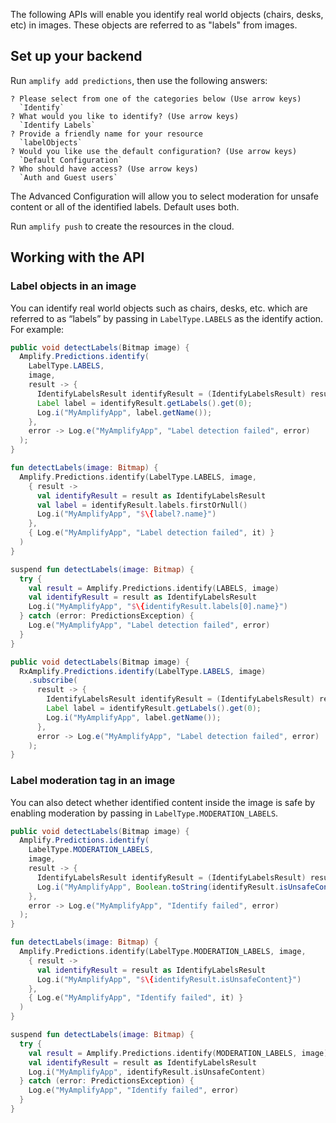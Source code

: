 The following APIs will enable you identify real world objects (chairs, desks, etc) in images. These objects are referred to as "labels" from images.

## Set up your backend

Run `amplify add predictions`, then use the following answers:

```console
? Please select from one of the categories below (Use arrow keys)
  `Identify`
? What would you like to identify? (Use arrow keys)
  `Identify Labels`
? Provide a friendly name for your resource
  `labelObjects`
? Would you like use the default configuration? (Use arrow keys)
  `Default Configuration`
? Who should have access? (Use arrow keys)
  `Auth and Guest users`
```

The Advanced Configuration will allow you to select moderation for unsafe content or all of the identified labels. Default uses both.

Run `amplify push` to create the resources in the cloud.

## Working with the API

### Label objects in an image

You can identify real world objects such as chairs, desks, etc. which are referred to as “labels” by passing in `LabelType.LABELS` as the identify action. For example:

<BlockSwitcher>
<Block name="Java">

```java
public void detectLabels(Bitmap image) {
  Amplify.Predictions.identify(
    LabelType.LABELS,
    image,
    result -> {
      IdentifyLabelsResult identifyResult = (IdentifyLabelsResult) result;
      Label label = identifyResult.getLabels().get(0);
      Log.i("MyAmplifyApp", label.getName());
    },
    error -> Log.e("MyAmplifyApp", "Label detection failed", error)
  );
}
```

</Block>
<Block name="Kotlin - Callbacks">

```kotlin
fun detectLabels(image: Bitmap) {
  Amplify.Predictions.identify(LabelType.LABELS, image,
    { result ->
      val identifyResult = result as IdentifyLabelsResult
      val label = identifyResult.labels.firstOrNull()
      Log.i("MyAmplifyApp", "$\{label?.name}")
    },
    { Log.e("MyAmplifyApp", "Label detection failed", it) }
  )
}
```

</Block>
<Block name="Kotlin - Coroutines">

```kotlin
suspend fun detectLabels(image: Bitmap) {
  try {
    val result = Amplify.Predictions.identify(LABELS, image)
    val identifyResult = result as IdentifyLabelsResult
    Log.i("MyAmplifyApp", "$\{identifyResult.labels[0].name}")
  } catch (error: PredictionsException) {
    Log.e("MyAmplifyApp", "Label detection failed", error)
  }
}
```

</Block>
<Block name="RxJava">

```java
public void detectLabels(Bitmap image) {
  RxAmplify.Predictions.identify(LabelType.LABELS, image)
    .subscribe(
      result -> {
        IdentifyLabelsResult identifyResult = (IdentifyLabelsResult) result;
        Label label = identifyResult.getLabels().get(0);
        Log.i("MyAmplifyApp", label.getName());
      },
      error -> Log.e("MyAmplifyApp", "Label detection failed", error)
    );
}
```

</Block>
</BlockSwitcher>

### Label moderation tag in an image

You can also detect whether identified content inside the image is safe by enabling moderation by passing in `LabelType.MODERATION_LABELS`.

<BlockSwitcher>
<Block name="Java">

```java
public void detectLabels(Bitmap image) {
  Amplify.Predictions.identify(
    LabelType.MODERATION_LABELS,
    image,
    result -> {
      IdentifyLabelsResult identifyResult = (IdentifyLabelsResult) result;
      Log.i("MyAmplifyApp", Boolean.toString(identifyResult.isUnsafeContent()));
    },
    error -> Log.e("MyAmplifyApp", "Identify failed", error)
  );
}
```

</Block>
<Block name="Kotlin - Callbacks">

```kotlin
fun detectLabels(image: Bitmap) {
  Amplify.Predictions.identify(LabelType.MODERATION_LABELS, image,
    { result ->
      val identifyResult = result as IdentifyLabelsResult
      Log.i("MyAmplifyApp", "$\{identifyResult.isUnsafeContent}")
    },
    { Log.e("MyAmplifyApp", "Identify failed", it) }
  )
}
```

</Block>
<Block name="Kotlin - Coroutines">

```kotlin
suspend fun detectLabels(image: Bitmap) {
  try {
    val result = Amplify.Predictions.identify(MODERATION_LABELS, image)
    val identifyResult = result as IdentifyLabelsResult
    Log.i("MyAmplifyApp", identifyResult.isUnsafeContent)
  } catch (error: PredictionsException) {
    Log.e("MyAmplifyApp", "Identify failed", error)
  }
}
```

</Block>
</BlockSwitcher>
